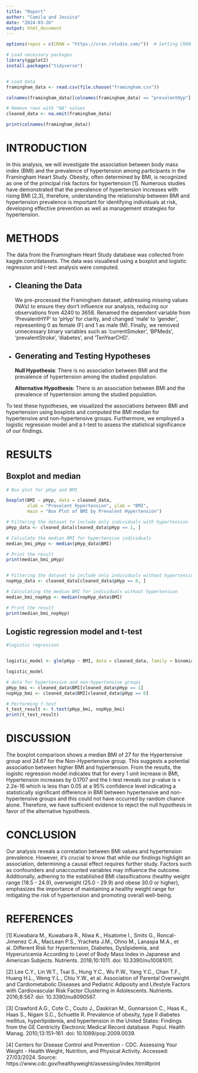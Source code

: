 ```yaml
---
title: "Report"
author: "Camila and Jessica"
date: "2024-03-26"
output: html_document
---
```


```r
options(repos = c(CRAN = "https://cran.rstudio.com/"))  # Setting CRAN mirror

```


```r
# Load necessary packages
library(ggplot2)
install.packages("tidyverse")


# Load data
framingham_data <- read.csv(file.choose("framingham.csv"))  

colnames(framingham_data)[colnames(framingham_data) == "prevalentHyp"] <- "pHyp"

# Remove rows with "NA" values
cleaned_data <- na.omit(framingham_data)

print(colnames(framingham_data))

```



# **INTRODUCTION**

In this analysis, we will investigate the association between body mass index (BMI) and the prevalence of hypertension among participants in the Framingham Heart Study. Obesity, often determined by BMI, is recognized as one of the principal risk factors for hypertension [1]. Numerous studies have demonstrated that the prevalence of hypertension increases with rising BMI [2,3], therefore, understanding the relationship between BMI and hypertension prevalence is important for identifying individuals at risk, developing effective prevention as well as management strategies for hypertension. 



# **METHODS**

The data from the Framingham Heart Study database was collected from kaggle.com/datasets. The data was visualiesd using a boxplot and logistic regression and t-test analysis were computed. 


* ## Cleaning the Data
We pre-processed the Framingham dataset, addressing missing values (NA's) to ensure they don't influence our analysis, reducing our observations from 4240 to 3658. Renamed the dependent variable from 'PrevalentHYP' to 'pHyp' for clarity, and changed 'male' to 'gender', representing 0 as female (F) and 1 as male (M). Finally, we removed unnecessary binary variables such as 'currentSmoker', 'BPMeds', 'prevalentStroke', 'diabetes', and 'TenYearCHD'.


* ## Generating and Testing Hypotheses


   **Null Hypothesis**: There is no association between BMI and the prevalence of hypertension among the studied population.

   **Alternative Hypothesis**: There is an association between BMI and the prevalence of hypertension among the studied population. 
 
To test these hypotheses, we visualized the associations between BMI and hypertension using boxplots and computed the BMI median for hypertensive and non-hypertensive groups. Furthermore, we employed a logistic regression model and a t-test to assess the statistical significance of our findings.
 
 
# **RESULTS**

## Boxplot and median


```r

# Box plot for pHyp and BMI

boxplot(BMI ~ pHyp, data = cleaned_data, 
        xlab = "Prevalent Hypertension", ylab = "BMI",
        main = "Box Plot of BMI by Prevalent Hypertension")
```


```r

# Filtering the dataset to include only individuals with hypertension
pHyp_data <- cleaned_data[cleaned_data$pHyp == 1, ]

# Calculate the median BMI for hypertensive individuals
median_bmi_pHyp <- median(pHyp_data$BMI)

# Print the result
print(median_bmi_pHyp)


# Filtering the dataset to include only individuals without hypertension
nopHyp_data <- cleaned_data[cleaned_data$pHyp == 0, ]

# Calculating the median BMI for individuals without hypertension
median_bmi_nopHyp <- median(nopHyp_data$BMI)

# Print the result
print(median_bmi_nopHyp)

```



## Logistic regression model and t-test


```r
#logistic regression 


logistic_model <- glm(pHyp ~ BMI, data = cleaned_data, family = binomial)

logistic_model

# data for hypertensive and non-hypertensive groups
pHyp_bmi <- cleaned_data$BMI[cleaned_data$pHyp == 1]
nopHyp_bmi <- cleaned_data$BMI[cleaned_data$pHyp == 0]

# Performing t-test
t_test_result <- t.test(pHyp_bmi, nopHyp_bmi)
print(t_test_result)
```



# **DISCUSSION**
The boxplot comparison shows a median BMI of 27 for the Hypertensive group and 24.67 for the Non-Hypertensive group. This suggests a potential association between higher BMI and hypertension.
From the results, the logistic regression model indicates that for every 1 unit increase in BMI, Hypertension increases by 0.1707 and the t-test reveals our p-value is < 2.2e-16 which is less than 0.05 at a 95% confidence level indicating a statistically significant difference in BMI between hypertensive and non-hypertensive groups and this could not have occurred by random chance alone. Therefore, we have sufficient evidence to reject the null hypothesis in favor of the alternative hypothesis.


# **CONCLUSION**

 Our analysis reveals a correlation between BMI values and hypertension prevalence. However, it's crucial to know that while our findings highlight an association, determining a causal effect requires further study. Factors such as confounders and unaccounted variables may influence the outcome. Additionally, adhering to the established BMI classifications (healthy weight range (18.5 - 24.9), overweight (25.0 - 29.9) and obese 30.0 or higher), emphasizes the importance of maintaining a healthy weight range for mitigating the risk of hypertension and promoting overall well-being.
 
 
# **REFERENCES**

[1] Kuwabara M., Kuwabara R., Niwa K., Hisatome I., Smits G., Roncal-Jimenez C.A., MacLean P.S., Yracheta J.M., Ohno M., Lanaspa M.A., et al. Different Risk for Hypertension, Diabetes, Dyslipidemia, and Hyperuricemia According to Level of Body Mass Index in Japanese and American Subjects. Nutrients. 2018;10:1011. doi: 10.3390/nu10081011.

[2] Lee C.Y., Lin W.T., Tsai S., Hung Y.C., Wu P.W., Yang Y.C., Chan T.F., Huang H.L., Weng Y.L., Chiu Y.W., et al. Association of Parental Overweight and Cardiometabolic Diseases and Pediatric Adiposity and Lifestyle Factors with Cardiovascular Risk Factor Clustering in Adolescents. Nutrients. 2016;8:567. doi: 10.3390/nu8090567. 

[3] Crawford A.G., Cote C., Couto J., Daskiran M., Gunnarsson C., Haas K., Haas S., Nigam S.C., Schuette R. Prevalence of obesity, type II diabetes mellitus, hyperlipidemia, and hypertension in the United States: Findings from the GE Centricity Electronic Medical Record database. Popul. Health Manag. 2010;13:151–161. doi: 10.1089/pop.2009.0039.

[4] Centers for Disease Control and Prevention - CDC. Assessing Your Weight - Health Weight, Nutrition, and Physical Activity. Accessed: 27/03/2024. Source: https://www.cdc.gov/healthyweight/assessing/index.html#print